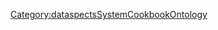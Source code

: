 {{{info|add title=New SearchContext|edit title=Edit SearchContext|page name=C<unique number;random;10>}}}

{{FormHeader|SearchContext}}
{{StandardFormSections}}
{{FormFooter}}

<noinclude>[[Category:dataspectsSystemCookbookOntology]]</noinclude>